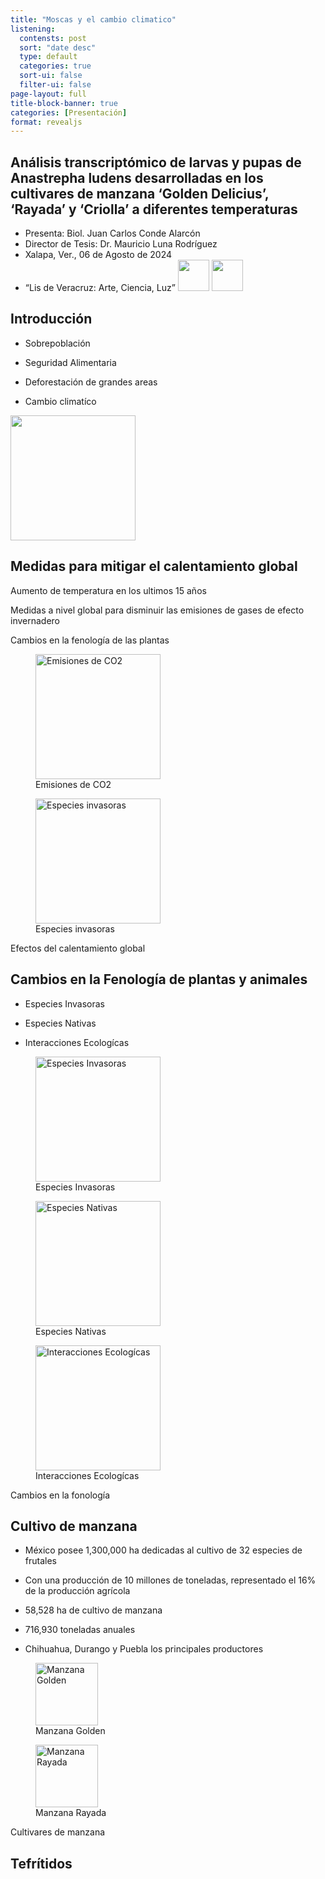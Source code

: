 ```yaml
---
title: "Moscas y el cambio climatico"
listening:
  contensts: post
  sort: "date desc"
  type: default
  categories: true
  sort-ui: false
  filter-ui: false
page-layout: full
title-block-banner: true
categories: [Presentación]
format: revealjs
---
```


## Análisis transcriptómico de larvas y pupas de Anastrepha ludens desarrolladas en los cultivares de manzana ‘Golden Delicius’, ‘Rayada’ y ‘Criolla’ a diferentes temperaturas

- Presenta: Biol. Juan Carlos Conde Alarcón
- Director de Tesis: Dr. Mauricio Luna Rodríguez
- Xalapa, Ver., 06 de Agosto de 2024
- “Lis de Veracruz: Arte, Ciencia, Luz” 
![](UV1.jpg){width=50} ![](FCA.jpg){width=50}

## Introducción

-   Sobrepoblación

-   Seguridad Alimentaria

-   Deforestación de grandes areas

-   Cambio climatíco

![](cambioclimatico.jpg){width="200"}

## Medidas para mitigar el calentamiento global

Aumento de temperatura en los ultimos 15 años

Medidas a nivel global para disminuir las emisiones de gases de efecto invernadero

Cambios en la fenología de las plantas

::: {#fig-calentamiento layout-ncol="2"}
![Emisiones de CO2](CO2.jpg){#fig-CO2 width="200"}

![Especies invasoras](especiesinvasoras.jpg){#fig-Calentamiento width="200"}

Efectos del calentamiento global
:::

## Cambios en la Fenología de plantas y animales

-   Especies Invasoras

-   Especies Nativas

-   Interacciones Ecologícas

::: {#fig-Fenoligía layout-ncol="3"}
![Especies Invasoras](ludensM.jpg){#fig-A.ludens width="200"}

![Especies Nativas](Ragopom.jpg){#fig-Ragholetis width="200"}

![Interacciones Ecologícas](LudensRa.jpg){#fig-Ludens-Ragholetis width="200"}

Cambios en la fonología
:::

## Cultivo de manzana

- México posee 1,300,000 ha dedicadas al cultivo de 32 especies de frutales

- Con una producción de 10 millones de toneladas, representado el 16% de la producción agrícola

- 58,528 ha de cultivo de manzana

- 716,930 toneladas anuales

- Chihuahua, Durango y Puebla los principales productores

::: {#fig-Fenoligía layout-ncol="2"}
![Manzana Golden](golden.jpg){#fig-Golden width="100"}

![Manzana Rayada](rayada.jpg){#fig-Rayada width="100"}

Cultivares de manzana
:::

## Tefrítidos 

